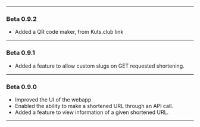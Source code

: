 #
---
### Beta 0.9.2
- Added a QR code maker, from Kuts.club link
---
### Beta 0.9.1
- Added a feature to allow custom slugs on GET requested shortening.
---
### Beta 0.9.0
- Improved the UI of the webapp
- Enabled the ability to make a shortened URL through an API call.
- Added a feature to view information of a given shortened URL.
---
